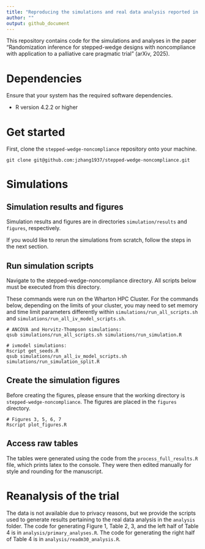 ```yaml
---
title: "Reproducing the simulations and real data analysis reported in `Randomization inference for stepped-wedge designs with noncompliance with application to a palliative care pragmatic trial'"
author: ""
output: github_document
---
```


This repository contains code for the simulations and analyses in the paper "Randomization inference for stepped-wedge designs with noncompliance with application to a palliative care pragmatic trial" (arXiv, 2025).


# Dependencies

Ensure that your system has the required software dependencies.

-   R version 4.2.2 or higher

# Get started

First, clone the `stepped-wedge-noncompliance` repository onto your machine.

```         
git clone git@github.com:jzhang1937/stepped-wedge-noncompliance.git
```

# Simulations
## Simulation results and figures
Simulation results and figures are in directories `simulation/results` and `figures`, respectively.


If you would like to rerun the simulations from scratch, follow the steps in the next section.

## Run simulation scripts
Navigate to the stepped-wedge-noncompliance directory. All scripts below must be executed from this directory.

These commands were run on the Wharton HPC Cluster. For the commands below, depending on the limits of your cluster, you may need to set memory and time limit parameters differently within `simulations/run_all_scripts.sh` and `simulations/run_all_iv_model_scripts.sh`.

``` 
# ANCOVA and Horvitz-Thompson simulations:
qsub simulations/run_all_scripts.sh simulations/run_simulation.R

# ivmodel simulations:
Rscript get_seeds.R
qsub simulations/run_all_iv_model_scripts.sh simulations/run_simulation_split.R
```

## Create the simulation figures
Before creating the figures, please ensure that the working directory is `stepped-wedge-noncompliance`. The figures are placed in the `figures` directory.
```
# Figures 3, 5, 6, 7
Rscript plot_figures.R

```

## Access raw tables
The tables were generated using the code from the `process_full_results.R` file, which prints latex to the console. They were then edited manually for style and rounding for the manuscript.

# Reanalysis of the trial
The data is not available due to privacy reasons, but we provide the scripts used to generate results pertaining to the real data analysis in the `analysis` folder. The code for generating Figure 1, Table 2, 3, and the left half of Table 4 is in `analysis/primary_analyses.R`. The code for generating the right half of Table 4 is in `analysis/readm30_analysis.R`.
